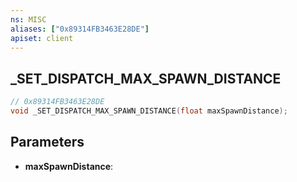 ```yaml
---
ns: MISC
aliases: ["0x89314FB3463E28DE"]
apiset: client
---
```

## _SET_DISPATCH_MAX_SPAWN_DISTANCE

```c
// 0x89314FB3463E28DE
void _SET_DISPATCH_MAX_SPAWN_DISTANCE(float maxSpawnDistance);
```


## Parameters
* **maxSpawnDistance**: